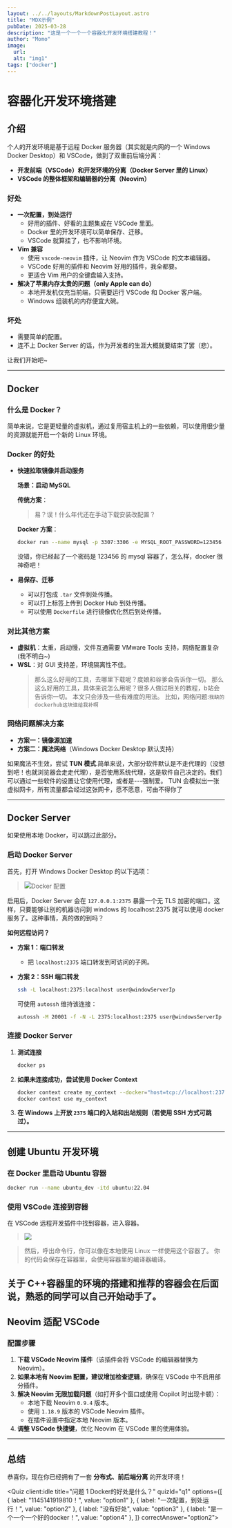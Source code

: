 ```yaml
---
layout: ../../layouts/MarkdownPostLayout.astro
title: "MDX示例"
pubDate: 2025-03-28
description: "这是一个一个一个容器化开发环境搭建教程！"
author: "Momo"
image:
  url:
  alt: "img1"
tags: ["docker"]
---
```


# 容器化开发环境搭建

## 介绍

个人的开发环境是基于远程 Docker 服务器（其实就是内网的一个 Windows Docker Desktop）和 VSCode，做到了双重前后端分离：

- **开发前端（VSCode）和开发环境的分离（Docker Server 里的 Linux）**
- **VSCode 的整体框架和编辑器的分离（Neovim）**

### 好处

- **一次配置，到处运行**
  - 好用的插件、好看的主题集成在 VSCode 里面。
  - Docker 里的开发环境可以简单保存、迁移。
  - VSCode 就算挂了，也不影响环境。
- **Vim 兼容**
  - 使用 `vscode-neovim` 插件，让 Neovim 作为 VSCode 的文本编辑器。
  - VSCode 好用的插件和 Neovim 好用的插件，我全都要。
  - 更适合 Vim 用户的全键盘输入支持。
- **解决了苹果内存太贵的问题（only Apple can do）**
  - 本地开发机仅充当前端，只需要运行 VSCode 和 Docker 客户端。
  - Windows 组装机的内存便宜大碗。

### 坏处

- 需要简单的配置。
- 连不上 Docker Server 的话，作为开发者的生涯大概就要结束了罢（悲）。

让我们开始吧~

---

## Docker

### 什么是 Docker？

简单来说，它是更轻量的虚拟机，通过复用宿主机上的一些依赖，可以使用很少量的资源就能开启一个新的 Linux 环境。

### Docker 的好处

- **快速拉取镜像并启动服务**

  **场景：启动 MySQL**

  **传统方案**：

  > 易？误！什么年代还在手动下载安装改配置？

  **Docker 方案**：

  ```bash
  docker run --name mysql -p 3307:3306 -e MYSQL_ROOT_PASSWORD=123456 -d mysql
  ```

  没错，你已经起了一个密码是 123456 的 mysql 容器了，怎么样，docker 很神奇吧！

- **易保存、迁移**
  - 可以打包成 `.tar` 文件到处传播。
  - 可以打上标签上传到 Docker Hub 到处传播。
  - 可以使用 `Dockerfile` 进行镜像优化然后到处传播。

### 对比其他方案

- **虚拟机**：太重，启动慢，文件互通需要 VMware Tools 支持，网络配置复杂(我不明白~)
- **WSL**：对 GUI 支持差，环境隔离性不佳。
  > 那么这么好用的工具，去哪里下载呢？度娘和谷爹会告诉你一切。
      	 那么这么好用的工具，具体来说怎么用呢？很多人做过相关的教程，b站会告诉你一切。
      	 本文只会涉及一些有难度的用法。
       比如，网络问题:`我缺的dockerhub这块谁给我补啊`

### 网络问题解决方案

- **方案一：镜像源加速**
- **方案二：魔法网络**（Windows Docker Desktop 默认支持）

如果魔法不生效，尝试 **TUN 模式**.简单来说，大部分软件默认是不走代理的（没想到吧！也就浏览器会走走代理），是否使用系统代理，这是软件自己决定的。我们可以通过一些软件的设置让它使用代理，或者是---强制爱。
TUN 会模拟出一张虚拟网卡，所有流量都会经过这张网卡，愿不愿意，可由不得你了

---

## Docker Server

如果使用本地 Docker，可以跳过此部分。

### 启动 Docker Server

首先，打开 Windows Docker Desktop 的以下选项：

> ![Docker 配置](../../../public/assets/illusts/post-1/1.png)

启用后，Docker Server 会在 `127.0.0.1:2375` 暴露一个无 TLS 加密的端口。这样，只要能够让别的机器访问到 windows 的 localhost:2375 就可以使用 docker 服务了。这种事情，真的做的到吗？

**如何远程访问？**

- **方案 1：端口转发**
  - 把 `localhost:2375` 端口转发到可访问的子网。
- **方案 2：SSH 端口转发**

  ```bash
  ssh -L localhost:2375:localhost user@windowServerIp
  ```

  可使用 `autossh` 维持该连接：

  ```bash
  autossh -M 20001 -f -N -L 2375:localhost:2375 user@windowsServerIp
  ```

### 连接 Docker Server

1. **测试连接**

   ```bash
   docker ps
   ```

2. **如果未连接成功，尝试使用 Docker Context**

   ```bash
   docker context create my_context --docker="host=tcp://localhost:2375"
   docker context use my_context
   ```

3. **在 Windows 上开放 `2375` 端口的入站和出站规则（若使用 SSH 方式可跳过）。**

---

## 创建 Ubuntu 开发环境

### 在 Docker 里启动 Ubuntu 容器

```bash
docker run --name ubuntu_dev -itd ubuntu:22.04
```

### 使用 VSCode 连接到容器

在 VSCode 远程开发插件中找到容器，进入容器。

> ![](../../../public/assets/illusts/post-1/2.png)

> 然后，呼出命令行，你可以像在本地使用 Linux 一样使用这个容器了。
> 你的代码会保存在容器里，会使用容器里的编译器编译。

## 关于 C++容器里的环境的搭建和推荐的容器会在后面说，熟悉的同学可以自己开始动手了。

## Neovim 适配 VSCode

### 配置步骤

1. **下载 VSCode Neovim 插件**（该插件会将 VSCode 的编辑器替换为 Neovim）。
2. **如果本地有 Neovim 配置，建议增加检查逻辑**，确保在 VSCode 中不启用部分插件。
3. **解决 Neovim 无限加载问题**（如打开多个窗口或使用 Copilot 时出现卡顿）：
   - 本地下载 Neovim `0.9.4` 版本。
   - 使用 `1.18.9` 版本的 VSCode Neovim 插件。
   - 在插件设置中指定本地 Neovim 版本。
4. **调整 VSCode 快捷键**，优化 Neovim 在 VSCode 里的使用体验。

---

## 总结

恭喜你，现在你已经拥有了一套 **分布式、前后端分离** 的开发环境！




<Quiz client:idle
  title="问题 1 Docker的好处是什么？"
  quizId="q1"
  options={[
    { label: "1145141919810！", value: "option1" },
    { label: "一次配置，到处运行！", value: "option2" },
    { label: "没有好处", value: "option3" },
    { label: "是一个一个一个好的docker！", value: "option4" },
  ]}
  correctAnswer="option2">

</Quiz>
